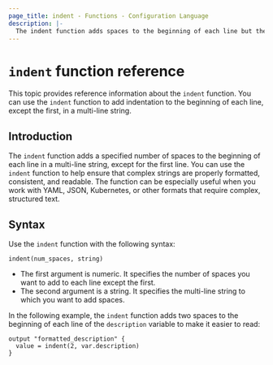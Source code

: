 ```yaml
---
page_title: indent - Functions - Configuration Language
description: |-
  The indent function adds spaces to the beginning of each line but the first in a multi-line string.
---
```


# `indent` function reference

This topic provides reference information about the `indent` function.
You can use the `indent` function to add indentation to the beginning of each line, except the first, in a multi-line string.

## Introduction

The `indent` function adds a specified number of spaces to the beginning of each line in a multi-line string, except for the first line.
You can use the `indent` function to help ensure that complex strings are properly formatted, consistent, and readable.
The function can be especially useful when you work with YAML, JSON, Kubernetes, or other formats that require complex, structured text.

## Syntax

Use the `indent` function with the following syntax:

```hcl
indent(num_spaces, string)
```

- The first argument is numeric. It specifies the number of spaces you want to add to each line except the first.
- The second argument is a string. It specifies the multi-line string to which you want to add spaces.

In the following example, the `indent` function adds two spaces to the beginning of each line of the `description` variable to make it easier to read:

```hcl
output "formatted_description" {
  value = indent(2, var.description)
}
```
